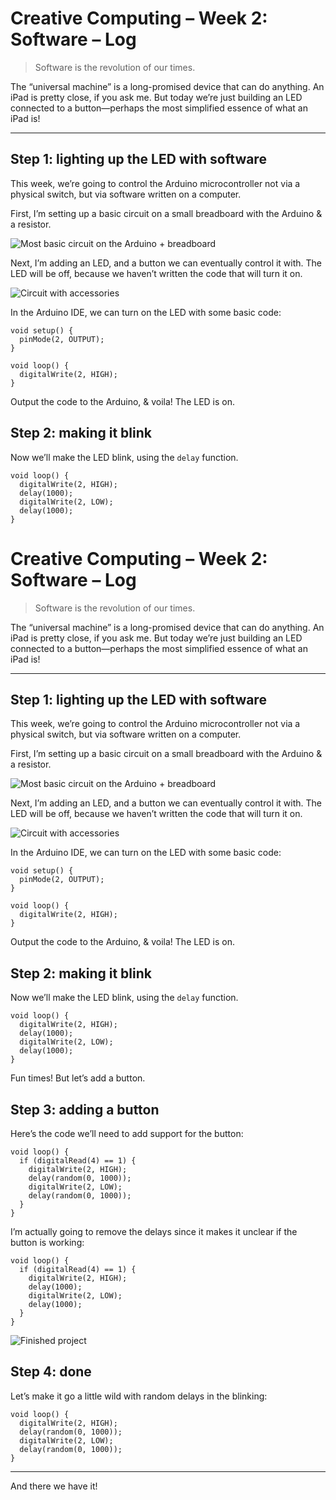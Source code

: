 # Creative Computing – Week 2: Software – Log

> Software is the revolution of our times.

The “universal machine” is a long-promised device that can do anything. An iPad is pretty close, if you ask me. But today we’re just building an LED connected to a button—perhaps the most simplified essence of what an iPad is!

***

## Step 1: lighting up the LED with software

This week, we’re going to control the Arduino microcontroller not via a physical switch, but via software written on a computer.

First, I’m setting up a basic circuit on a small breadboard with the Arduino & a resistor.

<img src="http://itp.nyu.edu/classes/cc-f19-do/files/2019/09/IMG_0829.jpeg" alt="Most basic circuit on the Arduino + breadboard" />

Next, I’m adding an LED, and a button we can eventually control it with.
The LED will be off, because we haven’t written the code that will turn it on.

<img src="http://itp.nyu.edu/classes/cc-f19-do/files/2019/09/IMG_0830.jpeg" alt="Circuit with accessories" />

In the Arduino IDE, we can turn on the LED with some basic code:

```
void setup() {
  pinMode(2, OUTPUT);
}

void loop() {
  digitalWrite(2, HIGH);
}
```

Output the code to the Arduino, & voila! The LED is on.

## Step 2: making it blink

Now we’ll make the LED blink, using the `delay` function.

```
void loop() {
  digitalWrite(2, HIGH);
  delay(1000);
  digitalWrite(2, LOW);
  delay(1000);
}
```

# Creative Computing – Week 2: Software – Log

> Software is the revolution of our times.

The “universal machine” is a long-promised device that can do anything. An iPad is pretty close, if you ask me. But today we’re just building an LED connected to a button—perhaps the most simplified essence of what an iPad is!

***

## Step 1: lighting up the LED with software

This week, we’re going to control the Arduino microcontroller not via a physical switch, but via software written on a computer.

First, I’m setting up a basic circuit on a small breadboard with the Arduino & a resistor.

<img src="http://itp.nyu.edu/classes/cc-f19-do/files/2019/09/IMG_0829.jpeg" alt="Most basic circuit on the Arduino + breadboard" />

Next, I’m adding an LED, and a button we can eventually control it with.
The LED will be off, because we haven’t written the code that will turn it on.

<img src="http://itp.nyu.edu/classes/cc-f19-do/files/2019/09/IMG_0830.jpeg" alt="Circuit with accessories" />

In the Arduino IDE, we can turn on the LED with some basic code:

```
void setup() {
  pinMode(2, OUTPUT);
}

void loop() {
  digitalWrite(2, HIGH);
}
```

Output the code to the Arduino, & voila! The LED is on.

## Step 2: making it blink

Now we’ll make the LED blink, using the `delay` function.

```
void loop() {
  digitalWrite(2, HIGH);
  delay(1000);
  digitalWrite(2, LOW);
  delay(1000);
}
```

Fun times! But let’s add a button.

## Step 3: adding a button

Here’s the code we’ll need to add support for the button:

```
void loop() {
  if (digitalRead(4) == 1) {
    digitalWrite(2, HIGH);
    delay(random(0, 1000));
    digitalWrite(2, LOW);
    delay(random(0, 1000));
  }
}
```

I’m actually going to remove the delays since it makes it unclear if the button is working:

```
void loop() {
  if (digitalRead(4) == 1) {
    digitalWrite(2, HIGH);
    delay(1000);
    digitalWrite(2, LOW);
    delay(1000);
  }
}
```

<img src="http://itp.nyu.edu/classes/cc-f19-do/files/2019/09/2019-09-17_final.jpeg" alt="Finished project" />

## Step 4: done

Let’s make it go a little wild with random delays in the blinking:

```
void loop() {
  digitalWrite(2, HIGH);
  delay(random(0, 1000));
  digitalWrite(2, LOW);
  delay(random(0, 1000));
}
```

***

And there we have it!